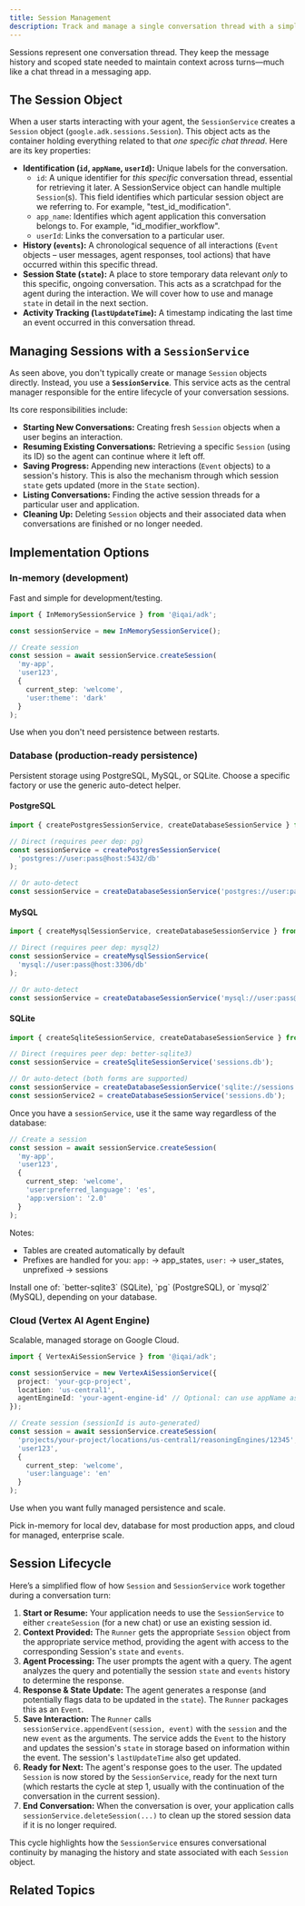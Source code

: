 ```yaml
---
title: Session Management
description: Track and manage a single conversation thread with a simple, consistent lifecycle
---
```



Sessions represent one conversation thread. They keep the message history and scoped state needed to maintain context across turns—much like a chat thread in a messaging app.

## The Session Object

When a user starts interacting with your agent, the `SessionService` creates a `Session` object (`google.adk.sessions.Session`). This object acts as the container holding everything related to that _one specific chat thread_. Here are its key properties:

-   **Identification (`id`, `appName`, `userId`):** Unique labels for the conversation.
    -   `id`: A unique identifier for _this specific_ conversation thread, essential for retrieving it later. A SessionService object can handle multiple `Session`(s). This field identifies which particular session object are we referring to. For example, "test\_id\_modification".
    -   `app_name`: Identifies which agent application this conversation belongs to. For example, "id\_modifier\_workflow".
    -   `userId`: Links the conversation to a particular user.
-   **History (`events`):** A chronological sequence of all interactions (`Event` objects – user messages, agent responses, tool actions) that have occurred within this specific thread.
-   **Session State (`state`):** A place to store temporary data relevant _only_ to this specific, ongoing conversation. This acts as a scratchpad for the agent during the interaction. We will cover how to use and manage `state` in detail in the next section.
-   **Activity Tracking (`lastUpdateTime`):** A timestamp indicating the last time an event occurred in this conversation thread.

## Managing Sessions with a `SessionService`

As seen above, you don't typically create or manage `Session` objects directly. Instead, you use a **`SessionService`**. This service acts as the central manager responsible for the entire lifecycle of your conversation sessions.

Its core responsibilities include:

-   **Starting New Conversations:** Creating fresh `Session` objects when a user begins an interaction.
-   **Resuming Existing Conversations:** Retrieving a specific `Session` (using its ID) so the agent can continue where it left off.
-   **Saving Progress:** Appending new interactions (`Event` objects) to a session's history. This is also the mechanism through which session `state` gets updated (more in the `State` section).
-   **Listing Conversations:** Finding the active session threads for a particular user and application.
-   **Cleaning Up:** Deleting `Session` objects and their associated data when conversations are finished or no longer needed.

## Implementation Options

### In-memory (development)

Fast and simple for development/testing.

```typescript
import { InMemorySessionService } from '@iqai/adk';

const sessionService = new InMemorySessionService();

// Create session
const session = await sessionService.createSession(
  'my-app',
  'user123',
  {
    current_step: 'welcome',
    'user:theme': 'dark'
  }
);
```

Use when you don't need persistence between restarts.

### Database (production-ready persistence)

Persistent storage using PostgreSQL, MySQL, or SQLite. Choose a specific factory or use the generic auto-detect helper.

#### PostgreSQL

```typescript
import { createPostgresSessionService, createDatabaseSessionService } from '@iqai/adk';

// Direct (requires peer dep: pg)
const sessionService = createPostgresSessionService(
  'postgres://user:pass@host:5432/db'
);

// Or auto-detect
const sessionService = createDatabaseSessionService('postgres://user:pass@host:5432/db');
```

#### MySQL

```typescript
import { createMysqlSessionService, createDatabaseSessionService } from '@iqai/adk';

// Direct (requires peer dep: mysql2)
const sessionService = createMysqlSessionService(
  'mysql://user:pass@host:3306/db'
);

// Or auto-detect
const sessionService = createDatabaseSessionService('mysql://user:pass@host:3306/db');
```

#### SQLite

```typescript
import { createSqliteSessionService, createDatabaseSessionService } from '@iqai/adk';

// Direct (requires peer dep: better-sqlite3)
const sessionService = createSqliteSessionService('sessions.db');

// Or auto-detect (both forms are supported)
const sessionService = createDatabaseSessionService('sqlite://sessions.db');
const sessionService2 = createDatabaseSessionService('sessions.db');
```

Once you have a `sessionService`, use it the same way regardless of the database:

```typescript
// Create a session
const session = await sessionService.createSession(
  'my-app',
  'user123',
  {
    current_step: 'welcome',
    'user:preferred_language': 'es',
    'app:version': '2.0'
  }
);
```

Notes:
- Tables are created automatically by default
- Prefixes are handled for you: `app:` → app_states, `user:` → user_states, unprefixed → sessions

<Callout type="info" title="Database peer dependencies">
Install one of: `better-sqlite3` (SQLite), `pg` (PostgreSQL), or `mysql2` (MySQL), depending on your database.
</Callout>

### Cloud (Vertex AI Agent Engine)

Scalable, managed storage on Google Cloud.

```typescript
import { VertexAiSessionService } from '@iqai/adk';

const sessionService = new VertexAiSessionService({
  project: 'your-gcp-project',
  location: 'us-central1',
  agentEngineId: 'your-agent-engine-id' // Optional: can use appName as reasoning engine ID
});

// Create session (sessionId is auto-generated)
const session = await sessionService.createSession(
  'projects/your-project/locations/us-central1/reasoningEngines/12345',
  'user123',
  {
    current_step: 'welcome',
    'user:language': 'en'
  }
);
```

Use when you want fully managed persistence and scale.

<Callout type="warn" title="Choosing an implementation">
Pick in-memory for local dev, database for most production apps, and cloud for managed, enterprise scale.
</Callout>


## Session Lifecycle

Here’s a simplified flow of how `Session` and `SessionService` work together during a conversation turn:

1.  **Start or Resume:** Your application needs to use the `SessionService` to either `createSession` (for a new chat) or use an existing session id.
2.  **Context Provided:** The `Runner` gets the appropriate `Session` object from the appropriate service method, providing the agent with access to the corresponding Session's `state` and `events`.
3.  **Agent Processing:** The user prompts the agent with a query. The agent analyzes the query and potentially the session `state` and `events` history to determine the response.
4.  **Response & State Update:** The agent generates a response (and potentially flags data to be updated in the `state`). The `Runner` packages this as an `Event`.
5.  **Save Interaction:** The `Runner` calls `sessionService.appendEvent(session, event)` with the `session` and the new `event` as the arguments. The service adds the `Event` to the history and updates the session's `state` in storage based on information within the event. The session's `lastUpdateTime` also get updated.
6.  **Ready for Next:** The agent's response goes to the user. The updated `Session` is now stored by the `SessionService`, ready for the next turn (which restarts the cycle at step 1, usually with the continuation of the conversation in the current session).
7.  **End Conversation:** When the conversation is over, your application calls `sessionService.deleteSession(...)` to clean up the stored session data if it is no longer required.

This cycle highlights how the `SessionService` ensures conversational continuity by managing the history and state associated with each `Session` object.

## Related Topics

<Cards>
  <Card
    title="🗂️ State Management"
    description="Working with session state and data persistence"
    href="/docs/framework/sessions/state"
  />

  <Card
    title="🧠 Memory Systems"
    description="Long-term memory and knowledge management"
    href="/docs/framework/sessions/memory"
  />

  <Card
    title="🤖 Agents"
    description="How agents use sessions for context management"
    href="/docs/framework/agents"
  />

  <Card
    title="📊 Evaluation"
    description="Evaluate agent performance across sessions"
    href="/docs/framework/evaluation"
  />
</Cards>